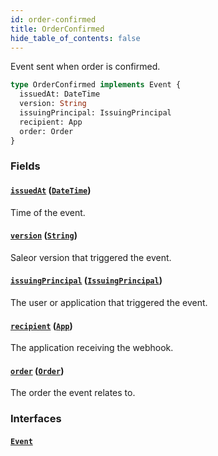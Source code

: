 ```yaml
---
id: order-confirmed
title: OrderConfirmed
hide_table_of_contents: false
---
```


Event sent when order is confirmed.

```graphql
type OrderConfirmed implements Event {
  issuedAt: DateTime
  version: String
  issuingPrincipal: IssuingPrincipal
  recipient: App
  order: Order
}
```

### Fields

#### [`issuedAt`](#) ([`DateTime`](../../../developer/api-reference/scalars/date-time))

Time of the event.

#### [`version`](#) ([`String`](../../../developer/api-reference/scalars/string))

Saleor version that triggered the event.

#### [`issuingPrincipal`](#) ([`IssuingPrincipal`](../../../developer/api-reference/unions/issuing-principal))

The user or application that triggered the event.

#### [`recipient`](#) ([`App`](../../../developer/api-reference/objects/app))

The application receiving the webhook.

#### [`order`](#) ([`Order`](../../../developer/api-reference/objects/order))

The order the event relates to.

### Interfaces

#### [`Event`](../../../developer/api-reference/interfaces/event)
